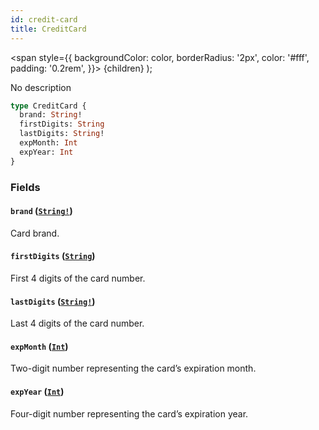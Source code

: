```yaml
---
id: credit-card
title: CreditCard
---
```


<span
style={{
      backgroundColor: color,
      borderRadius: '2px',
      color: '#fff',
      padding: '0.2rem',
    }}>
{children}
</span>
);

No description

```graphql
type CreditCard {
  brand: String!
  firstDigits: String
  lastDigits: String!
  expMonth: Int
  expYear: Int
}
```

### Fields

#### `brand` ([`String!`](/api-reference/scalars/string.mdx))

Card brand.

#### `firstDigits` ([`String`](/api-reference/scalars/string.mdx))

First 4 digits of the card number.

#### `lastDigits` ([`String!`](/api-reference/scalars/string.mdx))

Last 4 digits of the card number.

#### `expMonth` ([`Int`](/api-reference/scalars/int.mdx))

Two-digit number representing the card’s expiration month.

#### `expYear` ([`Int`](/api-reference/scalars/int.mdx))

Four-digit number representing the card’s expiration year.
